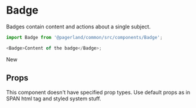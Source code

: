 


<Meta title="Themes/Landing/Components/Badge" component={Badge} />

# Badge

Badges contain content and actions about a single subject.

```js
import Badge from '@pagerland/common/src/components/Badge';

<Badge>Content of the badge</Badge>;
```

<Preview>
  <Story name="Default">
    <Theme>
      <Badge>New</Badge>
    </Theme>
  </Story>
</Preview>

## Props

This component doesn't have specified prop types. Use default props as in SPAN html tag and styled system stuff.
